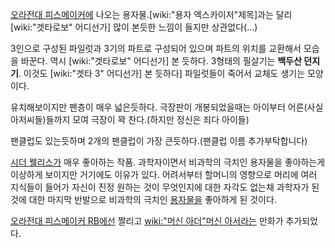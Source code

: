 [[오라전대 피스메이커]]에 나오는 용자물.[wiki:"용자 엑스카이저"제목]과는 달리 [wiki:"겟타로보" 어디선가] 많이 본듯한 느낌이 들지만 상관없다(...)

3인으로 구성된 파일럿과 3기의 파트로 구성되어 있으며 파트의 위치를 교환해서 모습을 바꾼다. 역시 [wiki:"겟타로보" 어디선가] 본 듯하다. 3형태의 필살기는 '''백두산 던지기'''. 이것도 [wiki:"겟타 3" 어디선가] 본 듯하다] 파일럿들이 죽어서 교체도 생기는 모양이다.

유치해보이지만 팬층이 매우 넓은듯하다. 극장판이 개봉되었을때는 아이부터 어른(사실 아저씨들)들까지 모여 극장이 꽉 찬다.(하지만 정신은 죄다 아이들)

팬클럽도 있는듯하며 2개의 팬클럽이 가장 큰듯하다.(팬클럽 이름 추가부탁합니다)

[[시더 웰리스]]가 매우 좋아하는 작품. 과학자이면서 비과학의 극치인 용자물을 좋아하는게 이상하게 보이지만 거기에도 이유가 있다. 어려서부터 할머니의 영향으로 머리에 여러 지식들이 들어가 자신이 진정 원하는 것이 무엇인지에 대한 자각도 없는채 과학자가 된 것에 대한 마지막 반발으로 비과학의 극치인 [[용자물]]을 좋아하게 된 것이다.


[[오라전대 피스메이커 RB]]에선 짤리고 [[wiki:"머신 아더"머신 아서]]라는 만화가 추가되었다.
